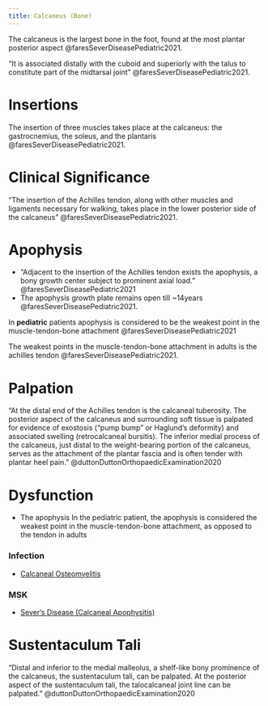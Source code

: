 ```yaml
---
title: Calcaneus (Bone)
---
```


The calcaneus is the largest bone in the foot, found at the most plantar posterior aspect @faresSeverDiseasePediatric2021.


"It is associated distally with the cuboid and superiorly with the talus to constitute part of the midtarsal joint" @faresSeverDiseasePediatric2021. 

# Insertions

The insertion of three muscles takes place at the calcaneus: the gastrocnemius, the soleus, and the plantaris @faresSeverDiseasePediatric2021.

# Clinical Significance
"The insertion of the Achilles tendon, along with other muscles and ligaments necessary for walking, takes place in the lower posterior side of the calcaneus" @faresSeverDiseasePediatric2021.




# Apophysis
- "Adjacent to the insertion of the Achilles tendon exists the apophysis, a bony growth center subject to prominent axial load." @faresSeverDiseasePediatric2021
- The apophysis growth plate remains open till ~14years @faresSeverDiseasePediatric2021.

:::{.callout-note}
In **pediatric** patients apophysis is considered to be the weakest point in the muscle-tendon-bone attachment @faresSeverDiseasePediatric2021

The weakest points in the muscle-tendon-bone attachment in adults is the achilles tendon @faresSeverDiseasePediatric2021.
:::

# Palpation

"At the distal end of the Achilles tendon is the calcaneal tuberosity. The posterior aspect of the calcaneus and surrounding soft tissue is palpated for evidence of exostosis (“pump bump” or Haglund’s deformity) and associated swelling (retrocalcaneal bursitis). The inferior medial process of the calcaneus, just distal to the weight-bearing portion of the calcaneus, serves as the attachment of the plantar fascia and is often tender with plantar heel pain." @duttonDuttonOrthopaedicExamination2020 

# Dysfunction

- The apophysis In the pediatric patient, the apophysis is considered the weakest point in the muscle-tendon-bone attachment, as opposed to the tendon in adults

:::{layout-ncol="3"}
### Infection

- [Calcaneal Osteomyelitis]({{< var ref-calcaneus-bone.osteomyelitis >}})

### MSK

- [Sever's Disease (Calcaneal Apophysitis)]({{< var ref-calcaneus-bone.apophysitis >}})

:::



# Sustentaculum Tali

"Distal and inferior to the medial malleolus, a shelf-like bony prominence of the calcaneus, the sustentaculum tali, can be palpated. At the posterior aspect of the sustentaculum tali, the talocalcaneal joint line can be palpated." @duttonDuttonOrthopaedicExamination2020 